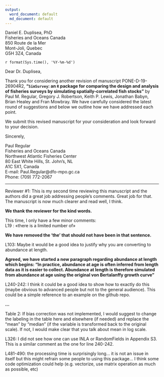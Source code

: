 ```yaml
---
output:
  word_document: default
  md_document: default
---
```


Daniel E. Duplisea, PhD  
Fisheries and Oceans Canada  
850 Route de la Mer  
Mont‐Joli, Quebec  
G5H 3Z4, Canada  

`r format(Sys.time(), '%Y-%m-%d')`

Dear Dr. Duplisea,

Thank you for considering another revision of manuscript PONE-D-19-26904R2,  **"`SimSurvey`: an `R` package for comparing the design and analysis of fisheries surveys by simulating spatially-correlated fish stocks"** by Paul M. Regular, Gregory J. Robertson, Keith P. Lewis, Jonathan Babyn, Brian Healey and Fran Mowbray. We have carefully considered the latest round of suggestions and below we outline how we have addressed each point.

We submit this revised manuscript for your consideration and look forward to your decision.  

Sincerely,

Paul Regular  
Fisheries and Oceans Canada  
Northwest Atlantic Fisheries Center  
80 East White Hills, St. John’s, NL  
A1C 5X1, Canada  
E-mail: Paul.Regular@dfo-mpo.gc.ca  
Phone: (709) 772-2067  
  


----------------------------------------------------------------------------------------------------
  
  

Reviewer #1: This is my second time reviewing this manuscript and the authors did a great job addressing people's comments. Great job for that. The manuscript is now much clearer and read well, I think.

**We thank the reviewer for the kind words.**  

This time, I only have a few minor comments:  
L19 : «there is a limited number of»  

**We have removed the 'the' that should not have been in that sentence.**

L103: Maybe it would be a good idea to justify why you are converting to abundance at length.  

**Agreed, we have started a new paragraph regarding abundance at length which begins: "In practice, abundance at age is often inferred from length data as it is easier to collect. Abundance at length is therefore simulated from abundance at age using the original von Bertalanffy growth curve"**


L240-242: I think it could be a good idea to show how to exactly do this (maybe obvious to advanced people but not to the general audience). This could be a simple reference to an example on the github repo.  

**...**

Table 2: If bias correction was not implemented, I would suggest to change the labeling in the table here and elsewhere (if needed) and replace the “mean” by “median” (if the variable is transformed back to the original scale). If not, I would make clear that you talk about mean in log scale.  



L326: I did not see how one can use INLA or RandomFields in Appendix S3. This is a similar comment as the one for line 240-242.  



L481-490: the processing time is surprisingly long… it is not an issue in itself but this might refrain some people to using this package… I think some code optimization could help (e.g. vectorize, use matrix operation as much as possible, etc)  




